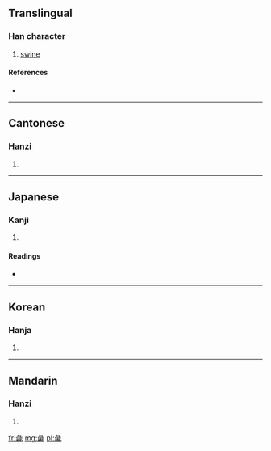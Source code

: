 ==Translingual==

===Han character===
{{Han char|rn=58|rad=彐|as=09|sn=12|four=2771<sub>1</sub>|canj=女一心人心 (VMPOP)}}

# [[swine]]

====References====
* {{Han ref|kx=0362.170|dkj=09931|dj=0680.330|hdz=20961.140|uh=5F58|ud=24408|bh=D8F4|bd=55540}}

----

==Cantonese==

===Hanzi===
{{yue-hanzi|jyut=|y=ji6}}

# {{defn|Cantonese|sort=彐09}}

----

==Japanese==

===Kanji===
{{ja-kanji|grade=|rs=彐09}}

# {{defn|Japanese|sort=彐09}}

====Readings====
* {{ja-readings|on=[[てい]] (tei), [[でい]] (dei), [[えい]] (ei), [[え]] (e)|kun=[[ぶた]] (buta)}}

----

==Korean==

===Hanja===
{{ko-hanja|hangeul=체|eumhun=|rv=che|mr=ch'e|y=chey}}

# {{defn|Korean|sort=彐09}}

----

==Mandarin==

===Hanzi===
{{cmn-hanzi|pin=[[wèi]] ([[wei4]]), [[zhì]] ([[zhi4]])|wg=wei<sup>4</sup>, chih<sup>4</sup>}}

# {{defn|Mandarin|sort=彐09}}

[[fr:彘]]
[[mg:彘]]
[[pl:彘]]